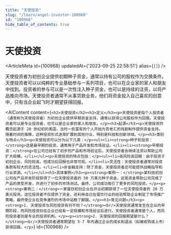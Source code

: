 ```yaml
---
title: "天使投资"
slug: "/learn/angel-investor-100968"
id: "100968"
hide_table_of_contents: true
---
```



# 天使投资

<ArticleMeta id={100968} updatedAt={'2023-09-25 22:58:51'} alias={`[]`} />
<div className='border-solid border-b border-t-0 my-4 border-[var(--ifm-color-gray-300)]' />

天使投资者为初创企业提供初期种子资金，通常以持有公司的股权作为交换条件。天使投资者可以以纯粹的专业基础参与一系列项目，也可以在企业家的家人和朋友中找到。投资者的参与可以是一次性注入种子资金，也可以是持续的注资，以将产品推向市场。天使投资者通常不从事贷款业务，他们将资金投入自己喜欢的创意中，只有当企业起飞时才期望获得回报。

<AIContent content={`<h2>天使投资</h2><h3>定义</h3><p>天使投资是指个人投资者（通常称为天使投资者）为初创企业提供早期资金支持，通常以获得公司股权作为回报。天使投资者可以是专业投资者，也可以是企业家的家人和朋友。</p><h3>起源</h3><p>天使投资的概念起源于 20 世纪初的美国，当时一些富有的个人开始为百老汇的戏剧制作提供资金支持。随着时间的推移，这种投资形式逐渐扩展到其他行业，特别是科技和创新领域。</p><h3>类别与特点</h3><p>天使投资可以分为以下几类：</p><ul><li><strong>种子轮投资：</strong>这是最早期的投资，通常用于产品开发和市场验证。</li><li><strong>早期投资：</strong>在公司已经有了初步的产品和市场验证后，天使投资者会继续注资以帮助公司扩大规模。</li></ul><p>天使投资的特点包括：</p><ul><li>高风险高回报：由于投资于初创企业，风险较高，但成功后回报也非常可观。</li><li>灵活性：天使投资者通常对投资条款有较大的灵活性。</li><li>非金融支持：除了资金，天使投资者还可能提供战略指导和行业资源。</li></ul><h3>具体案例</h3><p><strong>案例一：</strong>某科技初创公司在产品开发阶段获得了一位天使投资者的 50 万美元种子资金。这笔资金帮助公司完成了产品的原型开发，并进行了初步的市场测试。最终，公司成功吸引了更多的风险投资。</p><p><strong>案例二：</strong>一家餐饮初创企业在开业初期获得了一位天使投资者的 20 万美元投资。这位投资者不仅提供了资金，还利用自己在餐饮行业的经验帮助企业制定了市场推广策略，最终使企业在竞争激烈的市场中站稳了脚跟。</p><h3>常见问题</h3><p><strong>1. 天使投资与风险投资有何不同？</strong><br/>天使投资通常发生在企业的早期阶段，而风险投资则在企业已经有一定规模和市场验证后进行。天使投资者通常是个人，而风险投资者则是专业的投资机构。</p><p><strong>2. 天使投资的回报期望是什么？</strong><br/>天使投资者通常期望在 5-7 年内通过企业的成长和退出（如被收购或上市）获得回报。</p>`} id={100968} />
